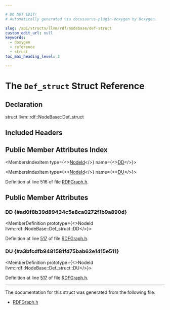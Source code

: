 ```yaml
---

# DO NOT EDIT!
# Automatically generated via docusaurus-plugin-doxygen by Doxygen.

slug: /api/structs/llvm/rdf/nodebase/def-struct
custom_edit_url: null
keywords:
  - doxygen
  - reference
  - struct
toc_max_heading_level: 3

---
```





# The `Def_struct` Struct Reference

<DoxygenPage pluginConfig={pluginConfig}>



## Declaration

<CodeBlock>struct llvm::rdf::NodeBase::Def_struct</CodeBlock>

## Included Headers

<IncludesList>
<IncludesListItem
  filePath="llvm/CodeGen/RDFGraph.h"
  permalink="/docs/api/files/include/include/llvm/include/llvm/codegen/rdfgraph-h"
  isLocal="true" />
</IncludesList>

## Public Member Attributes Index

<MembersIndex>

<MembersIndexItem
  type={<><a href="/docs/api/namespaces/llvm/rdf/#a9c5c1abf54c7f5aaf8add770214aba5d">NodeId</a></>}
  name={<><a href="#ad0f8b39d89434c5e8ca0272f1b9a890d">DD</a></>}>
</MembersIndexItem>

<MembersIndexItem
  type={<><a href="/docs/api/namespaces/llvm/rdf/#a9c5c1abf54c7f5aaf8add770214aba5d">NodeId</a></>}
  name={<><a href="#a3bfcdfb9481581fd75bab62e1415e511">DU</a></>}>
</MembersIndexItem>

</MembersIndex>


Definition at line 516 of file <a href="/docs/api/files/include/include/llvm/include/llvm/codegen/rdfgraph-h">RDFGraph.h</a>.

<SectionDefinition>

## Public Member Attributes

### DD {#ad0f8b39d89434c5e8ca0272f1b9a890d}

<MemberDefinition
  prototype={<>NodeId llvm::rdf::NodeBase::Def&#95;struct::DD</>}>

Definition at line <a href="/docs/api/files/include/include/llvm/include/llvm/codegen/rdfgraph-h/#l00517">517</a> of file <a href="/docs/api/files/include/include/llvm/include/llvm/codegen/rdfgraph-h">RDFGraph.h</a>.
</MemberDefinition>

### DU {#a3bfcdfb9481581fd75bab62e1415e511}

<MemberDefinition
  prototype={<>NodeId llvm::rdf::NodeBase::Def&#95;struct::DU</>}>

Definition at line <a href="/docs/api/files/include/include/llvm/include/llvm/codegen/rdfgraph-h/#l00517">517</a> of file <a href="/docs/api/files/include/include/llvm/include/llvm/codegen/rdfgraph-h">RDFGraph.h</a>.
</MemberDefinition>

</SectionDefinition>

<hr/>

The documentation for this struct was generated from the following file:

<ul>
<li><a href="/docs/api/files/include/include/llvm/include/llvm/codegen/rdfgraph-h">RDFGraph.h</a></li>
</ul>

</DoxygenPage>
